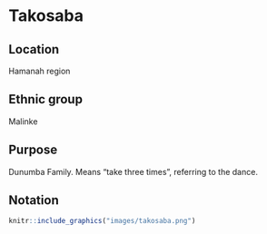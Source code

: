 # Takosaba

## Location
Hamanah region

## Ethnic group
Malinke

## Purpose
Dunumba Family. Means "take three times", referring to the dance.

## Notation
```r
knitr::include_graphics("images/takosaba.png")
```